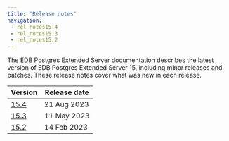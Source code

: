 ```yaml
---
title: "Release notes"
navigation:
 - rel_notes15.4
 - rel_notes15.3
 - rel_notes15.2
---
```

The EDB Postgres Extended Server documentation describes the latest version of EDB Postgres Extended Server 15, 
including minor releases and patches. These release notes 
cover what was new in each release. 

|         Version          | Release date |
| ------------------------ | ------------ |
| [15.4](rel_notes15.4)    | 21 Aug 2023 |
| [15.3](rel_notes15.3)    | 11 May 2023 |
| [15.2](rel_notes15.2)    | 14 Feb 2023 |






